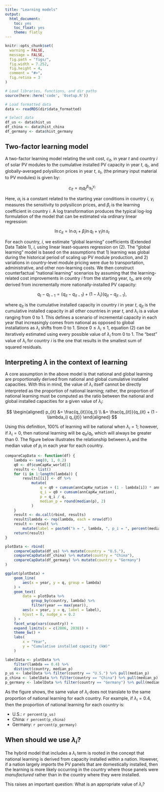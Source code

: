```yaml
---
title: "Learning models"
output:
  html_document:
    toc: yes
    toc_float: yes
    theme: flatly
---
```


```r
knitr::opts_chunk$set(
  warning = FALSE,
  message = FALSE,
  fig.path = "figs/",
  fig.width = 7.252,
  fig.height = 4,
  comment = "#>",
  fig.retina = 3
)

# Load libraries, functions, and dir paths
source(here::here('code', '0setup.R'))

# Load formatted data
data <- readRDS(dir$data_formatted)

# Select data
df_us <- data$hist_us
df_china <- data$hist_china
df_germany <- data$hist_germany
```

## Two-factor learning model

A two-factor learning model relating the unit cost, $c_{it}$, in year $t$ and country $i$ of solar PV modules to the cumulative installed PV capacity in year $t$, $q_t$, and globally-averaged polysilicon prices in year $t$, $s_t$, (the primary input material to PV modules) is given by:

$$
c_{it} = 
\alpha_i q_t^{\beta_i} s_t^{\gamma_i}
$$

Here, $\alpha_i$ is a constant related to the starting year conditions in country $i$, $\gamma_i$ measures the sensitivity to polysilicon prices, and $\beta_i$ is the learning coefficient in country $i$. A log transformation produces the typical log-log formulation of the model that can be estimated via ordinary linear regression:

$$
\ln c_{it} = 
\ln \alpha_i + 
\beta_i \ln q_t + 
\gamma_i \ln s_t 
$$

For each country, $i$, we estimate "global learning" coefficients (Extended Data Table 1), $i$, using linear least-squares regression on (2). The "global learning" model is based on the assumptions that 1) learning was global during the historical period of scaling up PV module production, and 2) variations in country-level module pricing were due to transportation, administrative, and other non-learning costs. We then construct counterfactual "national learning" scenarios by assuming that the learning-related cost improvements in country $i$ from the starting year, $t_0$, are only derived from incrementally more nationally-installed PV capacity: 

$$
q_t - q_{t-1} = (q_{it} - q_{it-1}) + (1 - \lambda_i) (q_{jt} - q_{jt-1}),
$$

\noindent
where $q_{it}$ is the cumulative installed capacity in country $i$ in year $t$, $q_{jt}$ is the cumulative installed capacity in all other countries in year $t$, and $\lambda_i$ is a value ranging from 0 to 1. This defines a scenario of incremental capacity in each year that increasingly comes from national as opposed to global installations as $\lambda_i$ shifts from 0 to 1. Since $0 \le \lambda_i \le 1$, equation (2) can be iteratively estimated using every possible value of $\lambda_i$ from $0$ to $1$. The "best" value of $\lambda_i$ for country $i$ is the one that results in the smallest sum of squared residuals.

## Interpreting $\lambda$ in the context of learning

A core assumption in the above model is that national and global learning are proportionally derived from national and global cumulative installed capacities. With this in mind, the value of $\lambda_i$ itself cannot be directly interpreted as the proportion of national learning; rather, the proportion of national learning must be computed as the ratio between the national and global installed capacities for a given value of $\lambda_i$:

$$
\begin{aligned}
p_{it} &= \frac{q_{it}}{q_t} \\
    &= \frac{q_{it}}{q_{it} + (1 - \lambda_i) q_{jt}}
\end{aligned}
$$

Using this definition, 100% of learning will be national when $\lambda_i = 1$; however, if $\lambda_i = 0$, then national learning will be $q_{it} / q_t$, which will always be greater than 0. The figure below illustrates the relationship between $\lambda_i$ and the median value of $p_i$ in each year for each country.

```r
compareCapData <- function(df) {
    lambda <- seq(0, 1, 0.2)
    q0 <- df$cumCapKw_world[1]
    results <- list()
    for (i in 1:length(lambda)) {
        results[[i]] <- df %>% 
            mutate(
                q = q0 + cumsum(annCapKw_nation + (1 - lambda[i]) * annCapKw_other),
                q_i = q0 + cumsum(annCapKw_nation), 
                p = q_i / q, 
                median_p = round(median(p), 2)
            )
    }
    result <- do.call(rbind, results)
    result$lambda <- rep(lambda, each = nrow(df))
    result <- result %>% 
        mutate(label = paste0("λ = ", lambda, ", p_i = ", percent(median_p)))
    return(result)
}
```

```r
plotData <- rbind(
    compareCapData(df_us) %>% mutate(country = "U.S."),
    compareCapData(df_china) %>% mutate(country = "China"),
    compareCapData(df_germany) %>% mutate(country = "Germany")
) 

ggplot(plotData) + 
    geom_line(
        aes(x = year, y = q, group = lambda)
    ) + 
    geom_text(
        data = plotData %>% 
            group_by(country, lambda) %>% 
            filter(year == max(year)),
        aes(x = year, y = q, label = label),
        hjust = 0, nudge_x = 0.2
    ) +
    facet_wrap(vars(country)) +
    expand_limits(x = c(2006, 2030)) +
    theme_bw() + 
    labs(
        x = "Year", 
        y = "Cumulative installed capacity (kW)"
    )

labelData <- plotData %>% 
    filter(lambda == 0.4) %>% 
    distinct(country, median_p)
p_us <- labelData %>% filter(country == "U.S.") %>% pull(median_p)
p_china <- labelData %>% filter(country == "China") %>% pull(median_p)
p_germany <- labelData %>% filter(country == "Germany") %>% pull(median_p)
```

As the figure shows, the same value of $\lambda_i$ does not translate to the same proportion of national learning for each country. For example, if $\lambda_i = 0.4$, then the proportion of national learning for each country is:

- U.S.: `r percent(p_us)`
- China: `r percent(p_china)`
- Germany: `r percent(p_germany)`

## When should we use $\lambda_i$? 

The hybrid model that includes a $\lambda_i$ term is rooted in the concept that national learning is derived from capacity installed within a nation. However, if a nation largely _imports_ the PV panels that are domestically installed, then the learning is more likely occurring in the country where those panels were _manufactured_ rather than in the country where they were installed.

This raises an important question: What is an appropriate value of $\lambda_i$?
